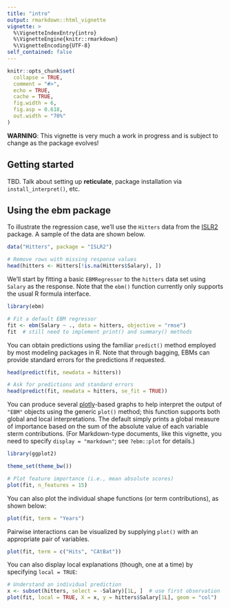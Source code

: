 ```yaml
---
title: "intro"
output: rmarkdown::html_vignette
vignette: >
  %\VignetteIndexEntry{intro}
  %\VignetteEngine{knitr::rmarkdown}
  %\VignetteEncoding{UTF-8}
self_contained: false
---
```


```r
knitr::opts_chunk$set(
  collapse = TRUE,
  comment = "#>",
  echo = TRUE,
  cache = TRUE,
  fig.width = 6,
  fig.asp = 0.618,
  out.width = "70%"
)
```

**WARNING**: This vignette is very much a work in progress and is subject to change as the package evolves!


## Getting started

TBD. Talk about setting up **reticulate**, package installation via `install_interpret()`, etc.


## Using the **ebm** package

To illustrate the regression case, we'll use the `Hitters` data from the [ISLR2](https://cran.r-project.org/package=ISLR2) package. A sample of the data are shown below.

```r
data("Hitters", package = "ISLR2")

# Remove rows with missing response values
head(hitters <- Hitters[!is.na(Hitters$Salary), ])
```

We'll start by fitting a basic `EBMRegressor` to the `hitters` data set using `Salary` as the response. Note that the `ebm()` function currently only supports the usual R formula interface.

```r
library(ebm)

# Fit a default EBM regressor
fit <- ebm(Salary ~ ., data = hitters, objective = "rmse")
fit  # still need to implement print() and summary() methods
```

You can obtain predictions using the familiar `predict()` method employed by most modeling packages in R. Note that through bagging, EBMs can provide standard errors for the predictions if requested.

```r
head(predict(fit, newdata = hitters))

# Ask for predictions and standard errors
head(predict(fit, newdata = hitters, se_fit = TRUE))
```
You can produce several [plotly](https://plotly.com/r/)-based graphs to help interpret the output of `"EBM"` objects using the generic `plot()` method; this function supports both global and local interpretations. The default simply prints a global measure of importance based on the sum of the absolute value of each variable sterm contributions. (For Markdown-type documents, like this vignette, you need to specify `display = "markdown"`; see `?ebm::plot` for details.)

```r
library(ggplot2)

theme_set(theme_bw())

# Plot feature importance (i.e., mean absolute scores)
plot(fit, n_features = 15)
```

You can also plot the individual shape functions (or term contributions), as shown below:

```r
plot(fit, term = "Years")
```

Pairwise interactions can be visualized by supplying `plot()` with an appropriate pair of variables.

```r
plot(fit, term = c("Hits", "CAtBat"))
```

You can also display local explanations (though, one at a time) by specifying `local = TRUE`:

```r
# Understand an individual prediction
x <- subset(hitters, select = -Salary)[1L, ]  # use first observation
plot(fit, local = TRUE, X = x, y = hitters$Salary[1L], geom = "col")
```
